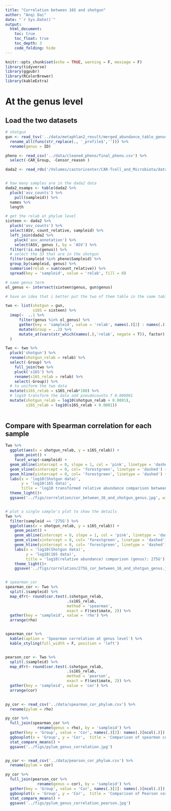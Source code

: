 ```yaml
---
title: "Correlation between 16S and shotgun"
author: "Anqi Dai"
date: "`r Sys.Date()`"
output:
  html_document:
    toc: true
    toc_float: true
    toc_depth: 3
    code_folding: hide
---
```


```r
knitr::opts_chunk$set(echo = TRUE, warning = F, message = F)
library(tidyverse)
library(ggpubr)
library(RColorBrewer)
library(kableExtra)
```

# At the genus level

## Load the two datasets

```r
# shotgun
gun <- read_tsv('../data/metaphlan2_result/merged_abundance_table_genus.txt') %>% 
  rename_all(funs(str_replace(., '_profile$',''))) %>% 
  rename(genus = ID)

pheno <- read_csv('../data/cleaned_pheno/final_pheno.csv') %>% 
  select(-CAR_Group, -Censor_reason )
```


```r
dada2 <- read_rds('/Volumes/castoricenter/CAR-Tcell_and_Microbiota/data/asv_set.RDS')


# how many samples are in the dada2 data
dada2_nsamps <- table(dada2 %>% 
  pluck('asv_counts') %>% 
    pull(sampleid)) %>% 
  names %>% 
  length

# get the relab at phylum level
sixteen <- dada2 %>% 
  pluck('asv_counts') %>% 
  select(ASV, count_relative, sampleid) %>% 
  left_join(dada2 %>% 
    pluck('asv_annotation') %>% 
    select(ASV, genus ), by = 'ASV') %>% 
  filter(!is.na(genus)) %>% 
  # select the 33 that are in the shotgun
  filter(sampleid %in% pheno$Sampleid) %>% 
  group_by(sampleid, genus) %>% 
  summarise(relab = sum(count_relative)) %>% 
  spread(key = 'sampleid', value = 'relab', fill = 0) 


```


```r
# same genus term
ol_genus <- intersect(sixteen$genus, gun$genus)

# have an idea that i better put the two of them table in the same table with overlapped phylum terms

two <- list(shotgun = gun,
            s16S = sixteen) %>% 
  imap(~  ..1 %>% 
      filter(genus %in% ol_genus) %>% 
      gather(key = 'sampleid', value = 'relab', names(.)[2] : names(.)[ncol(.)]) %>% 
      mutate(Group = ..2) %>% 
      mutate_at(vars(str_which(names(.),'relab', negate = T)), factor)
  ) 

Two <- two %>% 
  pluck('shotgun') %>% 
  rename(shotgun_relab = relab) %>% 
  select(-Group) %>% 
    full_join(two %>% 
    pluck('s16S') %>% 
    rename(s16S_relab = relab) %>% 
    select(-Group)) %>%  
  # to uniform the two data
  mutate(s16S_relab = s16S_relab*100) %>% 
  # log10 transform the data add pseudocounto f 0.000001
  mutate(shotgun_relab = log10(shotgun_relab + 0.0001),
         s16S_relab = log10(s16S_relab + 0.0001))
  
```

## Compare with Spearman correlation for each sample

```r
Two %>% 
  ggplot(aes(x = shotgun_relab, y = s16S_relab)) +
    geom_point() +
    facet_wrap(~sampleid) +
  geom_abline(intercept = 0, slope = 1, col = 'pink', linetype = 'dashed') +
  geom_vline(xintercept = 0, col= 'forestgreen', linetype = 'dashed') +
  geom_hline(yintercept = 0, col= 'forestgreen', linetype = 'dashed') +
  labs(x = 'log10(Shotgun data)',
       y = 'log10(16S data)',
       title = 'log10 transformed relative abundance comparison between shotgun and 16S data\nat genus level') +
  theme_light()+
  ggsave('../figs/correlation/cor_between_16_and_shotgun_genus.jpg', width = 10, height = 10, dpi = 300)


# plot a single sample's plot to show the details
Two %>% 
  filter(sampleid == '275G') %>% 
  ggplot(aes(x = shotgun_relab, y = s16S_relab)) +
    geom_point() +
    geom_abline(intercept = 0, slope = 1, col = 'pink', linetype = 'dashed') +
    geom_vline(xintercept = 0, col= 'forestgreen', linetype = 'dashed') +
    geom_hline(yintercept = 0, col= 'forestgreen', linetype = 'dashed') +
    labs(x = 'log10(Shotgun data)',
         y = 'log10(16S data)',
         title = 'log10(relative abundance) comparison (genus): 275G') +
    theme_light()+
    ggsave('../figs/correlation/275G_cor_between_16_and_shotgun_genus.jpg', width = 5, height = 5, dpi = 300)


# spearman_cor
spearman_cor <- Two %>% 
  split(.$sampleid) %>% 
  map_dfr(~ round(cor.test(.$shotgun_relab, 
                           .$s16S_relab, 
                           method = 'spearman', 
                           exact = F)$estimate, 2)) %>% 
  gather(key = 'sampleid', value = 'rho') %>% 
  arrange(rho)


spearman_cor %>% 
  kable(caption = 'Spearman correlation at genus level') %>% 
  kable_styling(full_width = F, position = 'left')


pearson_cor <- Two %>% 
  split(.$sampleid) %>% 
  map_dfr(~ round(cor.test(.$shotgun_relab, 
                           .$s16S_relab, 
                           method = 'pearson', 
                           exact = F)$estimate, 2)) %>% 
  gather(key = 'sampleid', value = 'cor') %>% 
  arrange(cor)  
  
```
 

```r
py_cor <- read_csv('../data/spearman_cor_phylum.csv') %>% 
  rename(pylum = rho)

py_cor %>% 
  full_join(spearman_cor %>% 
              rename(genus = rho), by = 'sampleid') %>% 
  gather(key = 'Group', value = 'Cor', names(.)[2]: names(.)[ncol(.)]) %>% 
  ggboxplot(x = 'Group', y = 'Cor',  title = 'Comparison of spearman correlation') +
  stat_compare_means() +
  ggsave('../figs/pylum_genus_correlation.jpg')



```

```r
py_cor <- read_csv('../data/pearson_cor_phylum.csv') %>% 
  rename(pylum = cor)

py_cor %>% 
  full_join(pearson_cor %>% 
              rename(genus = cor), by = 'sampleid') %>% 
  gather(key = 'Group', value = 'Cor', names(.)[2]: names(.)[ncol(.)]) %>% 
  ggboxplot(x = 'Group', y = 'Cor',  title = 'Comparison of Pearson correlation') +
  stat_compare_means() +
  ggsave('../figs/pylum_genus_correlation_pearson.jpg')
```

